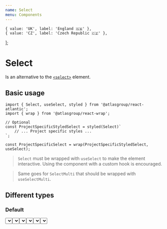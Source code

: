 ```yaml
---
name: Select
menu: Components
---
```




    { value: 'UK', label: 'England 🇬🇧' },
    { value: 'CZ', label: 'Czech Republic 🇨🇿' },
];

# Select

Is an alternative to the [`<select>`](https://developer.mozilla.org/en-US/docs/Web/HTML/Element/select) element.

## Basic usage

```tsx
import { Select, useSelect, styled } from '@atlasgroup/react-atlantic';
import { wrap } from '@atlasgroup/react-wrap';

// Optional
const ProjectSpecificStyledSelect = styled(Select)`
    // ... Project specific styles ...
`;

const ProjectSpecificSelect = wrap(ProjectSpecificStyledSelect, useSelect);
```

> `Select` must be wrapped with `useSelect` to make the element interactive. Using the component with a custom hook is encouraged.

> Same goes for `SelectMulti` that should be wrapped with `useSelectMulti`.

## Different types

### Default

<Playground>
    <Select options={options} />
</Playground>

### Multi

<Playground>
    <Select options={options} />
</Playground>

## Different sizes

<Playground>
    <WrapperHorizontal>
        <Select options={options} size="small" />
        <Select options={options} size="medium" />
        <Select options={options} size="large" />
    </WrapperHorizontal>
</Playground>

## FullWidth

<Playground>
    <Select options={options} isFullWidth />
</Playground>

## Known issues

-   [#1] - Unnecessary wrapping of the component in each project
-   [#2] - The component is not accessible via keyboard (might be useful for accessibility)
-   [#3] - Third party component is used
